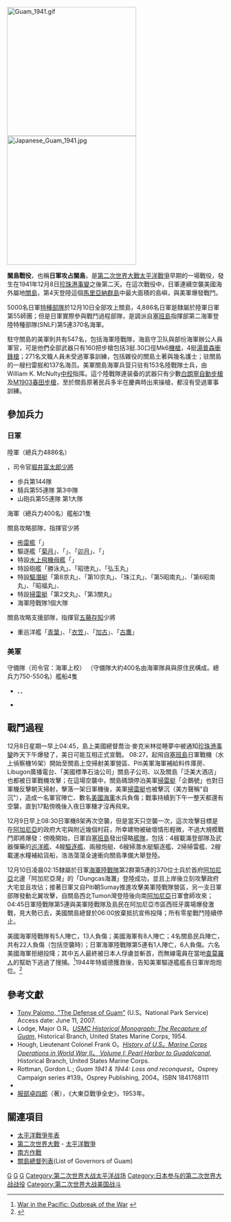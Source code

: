 {{Infobox Military Conflict
|conflict=<div style="text-align: center;">1941年關島戰役</div>
|partof= [[第二次世界大戰|第二次世界大戰]][[太平洋戰爭|太平洋戰爭]]
|image=[[File:Japan_Guam_Landing_1941.gif|300px]]
|caption=一幅描述日本[[第144混成旅團|第144混成旅團]]在[[關島|關島]]的主要登陸作戰的繪畫
|date=1941年12月8日—12月10日 
|place=[[關島|關島]][[馬里亞納群島|馬里亞納群島]]
|result=日軍獲勝
|combatant1={{flagicon|United States|1912}} [[美利堅合眾國|美利堅合眾國]]
|combatant2={{flag|Empire of Japan}}
|commander1={{le|喬治·麥克米林|George McMillin}}
|commander2=[[堀井富太郎|堀井富太郎]]
|strength1=547人
|strength2=5,900人
|casualties1=17人陣亡<br>35人負傷 <br>1艘掃雷艦沉沒
|casualties2=1人陣亡<br>6人負傷
}}
{{Campaignbox Pacific 1941}}
[[File:Guam_1941.gif|300px]]
[[File:Japanese_Guam_1941.jpg|300px]]

'''關島戰役'''，也稱'''日軍攻占關島'''，是[[第二次世界大戰|第二次世界大戰]][[太平洋戰爭|太平洋戰爭]]早期的一場戰役，發生在1941年12月8日[[珍珠港事變|珍珠港事變]]之後第二天。在這次戰役中，日軍連續空襲美國海外屬地[[關島|關島]]，第4天登陸這個[[馬里亞納群島|馬里亞納群島]]中最大面積的島嶼，與美軍爆發戰鬥。

5000名日軍[[特種部隊|特種部隊]]於12月10日全部攻上關島，4,886名日軍是隸屬於陸軍日軍第55師團；但是日軍實際參與戰鬥過程部隊，是調派自[[塞班島|塞班島]]指揮部第二海軍登陸特種部隊(SNLF)第5連370名海軍。 

駐守關島的美軍則共有547名，包括海軍陸戰隊，海島守卫队與部份海軍辦公人員軍官，可是他們全部武器只有160把步槍包括3挺.30口徑Mk6[[機槍|機槍]]，4挺[[湯普森衝鋒槍|湯普森衝鋒槍]]；271名文職人員未受過軍事訓練，包括雜役的關島土著與幾名護士；驻關島的一艘扫雷舰和137名海员。美軍關島海軍兵营只驻有153名陸戰隊士兵，由William K. McNulty[[中校|中校]]指挥。這个陸戰隊連装备的武器只有少數[[白朗寧自動步槍|白朗寧自動步槍]]及[[M1903春田步槍|M1903春田步槍]]，至於關島原著民兵多半在慶典時出來操槍，都沒有受過軍事訓練。

== 參加兵力 ==
=== 日軍 ===
陸軍（總兵力4886名）

{{link-ja|第55師團|第55師団 (日本軍)#南海支隊|第55師團南海支隊}}，司令官[[堀井富太郎|堀井富太郎]][[少將|少將]]
*歩兵第144隊
*騎兵第55連隊 第3中隊
*山砲兵第55連隊 第1大隊
海軍（總兵力400名）艦船21隻

關島攻略部隊，指揮官{{link-ja|春日篤|春日篤}}少將
*[[布雷艇|佈雷艦]]「{{le|津輕 (佈雷艦)|Japanese minelayer Tsugaru|津輕}}」
*驅逐艦「[[菊月號驅逐艦|菊月]]」、「{{le|夕月號驅逐艦|Japanese destroyer Yūzuki|夕月}}」、「[[卯月号驱逐舰|卯月]]」、「{{le|朧號驅逐艦)|Japanese destroyer Oboro (1930)|朧}}」
*特設[[水上飛機母艦|水上飛機母艦]]「{{le|聖川丸號水上飛機母艦|Japanese seaplane tender Kiyokawa Maru|聖川丸}}」
*特設砲艦「勝泳丸」、「昭徳丸」、「弘玉丸」
*特設[[獵潛艦|驅潛艇]]「第8京丸」、「第10京丸」、「珠江丸」、「第5昭南丸」、「第6昭南丸」、「昭福丸」、
*特設[[掃雷艦|掃雷艇]]「第2文丸」、「第3關丸」
*海軍陸戰隊1個大隊
關島攻略支援部隊，指揮官[[五藤存知|五藤存知]]少將
*重巡洋艦「[[青叶号重巡洋舰|青葉]]」、「[[衣笠号重巡洋舰|衣笠]]」、「[[加古号重巡洋舰|加古]]」、「[[古鹰号重巡洋舰|古鷹]]」

=== 美軍 ===
守備隊（司令官：{{le|喬治·麥克米林|George McMillin}}海軍上校）
（守備隊大約400名由海軍隊員與原住民構成。總兵力750-550名）艦船4隻
*{{le|企鵝號掃雷艇|USS Penguin (AM-33)|掃雷艇「企鵝號」}}、{{le|第16號哨戒艇|USS YP-16}}、{{le|第17號哨戒艇|USS YP-17}}
*{{le|羅伯特·巴恩斯號艦隊油船|USS Robert L. Barnes (AO-14)|艦隊油船「羅伯特·L·巴恩斯號」}}

==戰鬥過程==
12月8日星期一早上04:45，島上美國總督喬治·麥克米林從睡夢中被通知[[珍珠港事變|珍珠港事變]]昨天下午爆發了，美日可能互相正式宣戰。
08:27，起飛自[[塞班島|塞班島]]日軍戰機（水上偵察機16架）開始至關島上空掃射美軍營區、Piti美軍海軍補給料件庫房、 Libugon廣播電台、「美國標準石油公司」關島子公司、以及關島「泛美大酒店」也都被日軍戰機攻擊；在這場空襲中，關島碼頭停泊美軍[[掃雷艇|掃雷艇]]「企鵝號」也對日軍機反擊朝天掃射，擊落一架日軍機後，美軍[[掃雷艇|掃雷艇]]也被擊沉（美方聲稱"自沉"），造成一名軍官陣亡、數名[[美國海軍|美國海軍]]水兵負傷；戰事持續到下午一整天都還有空襲，直到17點傍晚後入夜日軍機才沒再飛來。 

12月9日早上08:30日軍機8架再次空襲，但是當天只空襲一次，這次攻擊目標是在[[阿加尼亞|阿加尼亞]]的政府大宅與附近幾個村莊，所幸建物被破壞情形輕微，不過大規模戰鬥即將爆發：傍晚開始，日軍自[[塞班島|塞班島]]發出侵略[[艦隊|艦隊]]，包括：4艘載滿登部隊及武器彈藥的[[巡洋艦|巡洋艦]]、4艘[[驅逐艦|驅逐艦]]、兩艘炮艇、6艘掃潛水艇驅逐艦、2掃掃雷艦、2艘載運水糧補給貨船，浩浩蕩蕩全速衝向關島準備大舉登陸。

12月10日凌晨02:15隸屬於日軍[[海軍陸戰隊|海軍陸戰隊]]第2群第5連的370位士兵於首府[[阿加尼亞|阿加尼亞]]北邊「阿加尼亞灣」的「Dungcas海灘」登陸成功，並且上岸後立刻攻擊政府大宅並且攻佔；接著日軍又自Piti朝Sumay推進攻擊美軍陸戰隊營區，另一支日軍部隊發動北翼攻擊，自關島西北Tumon灣登陸後向南[[阿加尼亞|阿加尼亞]]日軍會師攻來；04:45日軍陸戰隊第5連與美軍陸戰隊及島民在阿加尼亞市區西班牙廣場爆發激戰，見大勢已去，美國關島總督{{le|喬治·麥克米林|George McMillin}}於06:00放棄抵抗宣佈投降；所有零星戰鬥陸續停止。   

美國海軍陸戰隊有5人陣亡，13人負傷；美國海軍有8人陣亡；4名關島民兵陣亡，共有22人負傷（包括空襲時）；日軍海軍陸戰隊第5連有1人陣亡，6人負傷。六名美國海軍拒絕投降；其中五人最終被日本人俘虜並斬首，而無線電員{{le|喬治·雷·特威德|George Ray Tweed}}在當地[[查莫羅人|查莫羅人]]的幫助下逃過了搜捕。<ref>[http://www.nps.gov/history/history/online_books/npswapa/extContent/wapa/guides/outbreak/sec6.htm War in the Pacific: Outbreak of the War] {{webarchive |url=https://web.archive.org/web/20140519021010/http://www.nps.gov/history/history/online_books/npswapa/extContent/wapa/guides/outbreak/sec6.htm |date=May 19, 2014 }}</ref>1944年特威德獲救後，告知美軍驅逐艦艦長日軍岸炮炮位。<ref name="Tweed2018">{{cite book|author=George R. Tweed|title=Robinson Crusoe, USN: The Adventures of George R. Tweed, RM1C on Japanese-held Guam|url=https://books.google.com/books?id=WcZQDwAAQBAJ&pg=PT311|date=12 March 2018|publisher=Eschenburg Press|isbn=978-1-78912-113-1|pages=311}}</ref>

==參考文獻==
*[http://www.nps.gov/archive/wapa/indepth/extContent/wapa/defense/defense1.htm Tony Palomo, "The Defense of Guam"] (U.S。National Park Service) Access date: June 11, 2007.
* Lodge, Major O.R。[http://www.ibiblio.org/hyperwar/USMC/USMC-M-Guam/index.html ''USMC Historical Monograph: The Recapture of Guam''], Historical Branch, United States Marine Corps, 1954.
* Hough, Lieutenant Colonel Frank O。[http://www.ibiblio.org/hyperwar/USMC/I/index.html ''History of U.S。Marine Corps Operations in World War II。 Volume I: Pearl Harbor to Guadalcanal''], Historical Branch, United States Marine Corps.
*Rottman, Gordon L.; ''Guam 1941 & 1944: Loss and reconquest''。Osprey Campaign series #139。Osprey Publishing, 2004。ISBN 1841768111
*{{cite book
 | last = Burton
 | first = John
 | authorlink =
 | coauthors = 
 | year = 2006
 | chapter =
 | title = Fortnight of Infamy: The Collapse of Allied Airpower West of Pearl Harbor
 | publisher = US Naval Institute Press
 | location = 
 | id = ISBN 159114096X
}}
* [[服部卓四郎|服部卓四郎]]（著），《大東亞戰爭全史》，1953年。

== 關連項目==
*[[太平洋戰爭年表|太平洋戰爭年表]]
*[[第二次世界大戰|第二次世界大戰]] - [[太平洋戰爭|太平洋戰爭]]
*[[南方作戰|南方作戰]]
*[[關島總督列表|關島總督列表]](List of Governors of Guam)

[[Category:1941年太平洋战场战役|G]]
[[Category:关岛军事史|G]]
[[Category:1941年12月|G]]
[[Category:第二次世界大战太平洋战场|Category:第二次世界大战太平洋战场]]
[[Category:日本参与的第二次世界大战战役|Category:日本参与的第二次世界大战战役]]
[[Category:第二次世界大战美国战斗|Category:第二次世界大战美国战斗]]